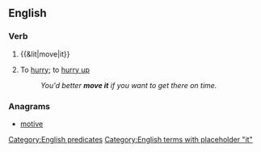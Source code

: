==English==

===Verb===
{{en-verb|head=[[move]] [[it]]|moves it|moving it|moved it}}

# {{&lit|move|it}}
# {{context|idiomatic}} To [[hurry]]; to [[hurry up]]
#: ''You'd better '''move it''' if you want to get there on time.''

===Anagrams===
* [[motive#English|motive]]

[[Category:English predicates]]
[[Category:English terms with placeholder "it"]]